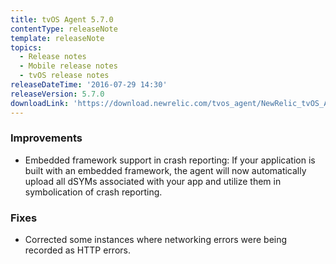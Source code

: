 ```yaml
---
title: tvOS Agent 5.7.0
contentType: releaseNote
template: releaseNote
topics:
  - Release notes
  - Mobile release notes
  - tvOS release notes
releaseDateTime: '2016-07-29 14:30'
releaseVersion: 5.7.0
downloadLink: 'https://download.newrelic.com/tvos_agent/NewRelic_tvOS_Agent_5.7.0.zip'
---
```


### Improvements

* Embedded framework support in crash reporting: If your application is built with an embedded framework, the agent will now automatically upload all dSYMs associated with your app and utilize them in symbolication of crash reporting.

### Fixes

* Corrected some instances where networking errors were being recorded as HTTP errors.
